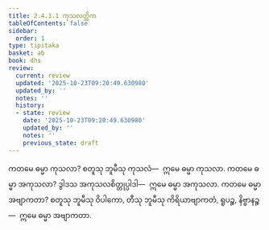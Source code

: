 ```yaml
---
title: 2.4.1.1 ကုသလတ္တိက
tableOfContents: false
sidebar:
  order: 1
type: tipitaka
basket: ab
book: dhs
review:
  current: review
  updated: '2025-10-23T09:20:49.630980'
  updated_by: ''
  notes: ''
  history:
  - state: review
    date: '2025-10-23T09:20:49.630980'
    updated_by: ''
    notes: ''
    previous_state: draft
---
```



<ReviewStatus review={frontmatter.review} showDetails={true} />

<HypothesisAnnotation frontmatter={frontmatter} />

<DynamicBreadcrumb />

<Division number="1384" book="dhs" e="ch" v="29" p="266">

<Paragraph number="2090" book="dhs">
ကတမေ ဓမ္မာ ကုသလာ? စတူသု ဘူမီသု ကုသလံ—  ဣမေ ဓမ္မာ ကုသလာ.
</Paragraph>

</Division>
<Division number="1385" book="dhs" e="ch" v="29" p="266">

<Paragraph number="2091" book="dhs">
ကတမေ ဓမ္မာ အကုသလာ? ဒွါဒသ အကုသလစိတ္တုပ္ပါဒါ—  ဣမေ ဓမ္မာ အကုသလာ.
</Paragraph>

</Division>
<Division number="1386" book="dhs" e="ch" v="29" p="266">

<Paragraph number="2092" book="dhs">
ကတမေ ဓမ္မာ အဗျာကတာ? စတူသု ဘူမီသု ဝိပါကော, တီသု ဘူမီသု ကိရိယာဗျာကတံ, ရူပဉ္စ, နိဗ္ဗာနဉ္စ—  ဣမေ ဓမ္မာ အဗျာကတာ.
</Paragraph>
</Division>
